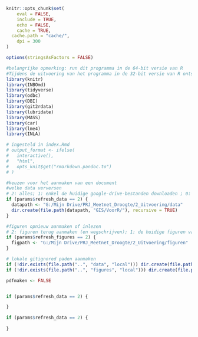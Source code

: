 <!-- #setup -->
```r
knitr::opts_chunk$set(
	eval = FALSE,
	include = TRUE,
	echo = FALSE,
	cache = TRUE,
  cache.path = "cache/",
	dpi = 300
)

options(stringsAsFactors = FALSE)

#belangrijke opmerking: run dit programma in de 64-bit versie van R
#Tijdens de uitvoering van het programma in de 32-bit versie van R ontstonden er op mijn laptop geheugenproblemen.
library(knitr)
library(INBOmd)
library(tidyverse)
library(odbc)
library(DBI)
library(git2rdata)
library(lubridate)
library(MASS)
library(car)
library(lme4)
library(INLA)

# ingesteld in index.Rmd
# output_format <- ifelse(
#   interactive(),
#   "html",
#   opts_knit$get("rmarkdown.pandoc.to")
# )

#keuzen voor het aanmaken van een document
#welke data verversen
# 2: alles; 1: enkel de huidige google-drive-bestanden downloaden ; 0: enkel met lokale data
if (params$refresh_data == 2) {
  datapath <- "G:/Mijn Drive/PRJ_Meetnet_Droogte/2_Uitvoering/data"
  dir.create(file.path(datapath, "GIS/VoorR/"), recursive = TRUE)
}

#figuren opnieuw aanmaken of inlezen
# 2: figuren terug aanmaken (en wegschrijven); 1: de huidige figuren van google-drive downloaden, 0: alleen lokale figuren inlezen
if (params$refresh_figures == 2) {
  figpath <- "G:/Mijn Drive/PRJ_Meetnet_Droogte/2_Uitvoering/figuren"
}

# lokale gitignored paden aanmaken
if (!dir.exists(file.path("..", "data", "local"))) dir.create(file.path("..", "data", "local"), recursive = TRUE)
if (!dir.exists(file.path("..", "figures", "local"))) dir.create(file.path("..", "figures", "local"), recursive = TRUE)

pdfmaken <- FALSE

```

```r


```

```r
if (params$refresh_data == 2) {

}
```

```r
if (params$refresh_data == 2) {
  
}
```

